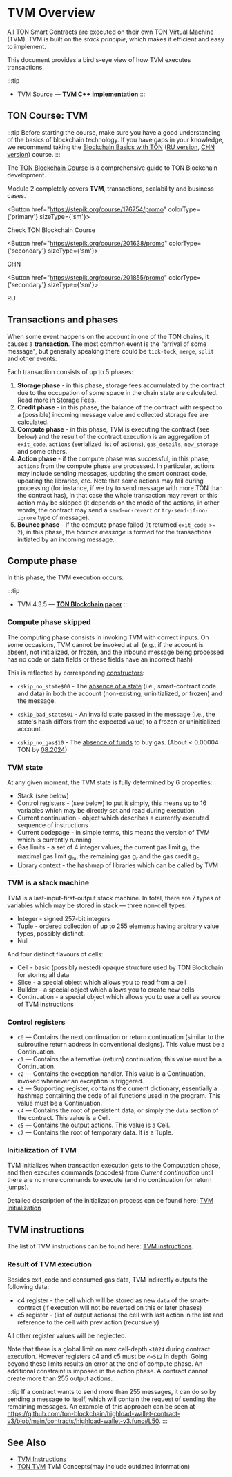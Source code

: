 
# TVM Overview

All TON Smart Contracts are executed on their own TON Virtual Machine (TVM). TVM is built on the _stack principle_, which makes it efficient and easy to implement.

This document provides a bird's-eye view of how TVM executes transactions.

:::tip
* TVM Source — [**TVM C++ implementation**](https://github.com/ton-blockchain/ton/tree/master/crypto/vm)
:::


## TON Course: TVM

:::tip
Before starting the course, make sure you have a good understanding of the basics of blockchain technology. If you have gaps in your knowledge, we recommend taking the [Blockchain Basics with TON](https://stepik.org/course/201294/promo) ([RU version](https://stepik.org/course/202221/), [CHN version](https://stepik.org/course/200976/)) course.
:::

The [TON Blockchain Course](https://stepik.org/course/176754/) is a comprehensive guide to TON Blockchain development.

Module 2 completely covers __TVM__, transactions, scalability and business cases.


<Button href="https://stepik.org/course/176754/promo"
        colorType={'primary'} sizeType={'sm'}>

Check TON Blockchain Course

</Button>


<Button href="https://stepik.org/course/201638/promo"
        colorType={'secondary'} sizeType={'sm'}>

CHN

</Button>


<Button href="https://stepik.org/course/201855/promo"
        colorType={'secondary'} sizeType={'sm'}>

RU

</Button>


## Transactions and phases
When some event happens on the account in one of the TON chains, it causes a **transaction**. The most common event is the "arrival of some message", but generally speaking there could be `tick-tock`, `merge`, `split` and other events.

Each transaction consists of up to 5 phases:
1. **Storage phase** - in this phase, storage fees accumulated by the contract due to the occupation of some space in the chain state are calculated. Read more in [Storage Fees](/v3/documentation/smart-contracts/transaction-fees/fees-low-level#storage-fee).
2. **Credit phase** - in this phase, the balance of the contract with respect to a (possible) incoming message value and collected storage fee are calculated.
3. **Compute phase** - in this phase, TVM is executing the contract (see below) and the result of the contract execution is an aggregation of `exit_code`, `actions` (serialized list of actions), `gas_details`, `new_storage` and some others.
4. **Action phase** - if the compute phase was successful, in this phase, `actions` from the compute phase are processed. In particular, actions may include sending messages, updating the smart contract code, updating the libraries, etc. Note that some actions may fail during processing (for instance, if we try to send message with more TON than the contract has), in that case the whole transaction may revert or this action may be skipped (it depends on the mode of the actions, in other words, the contract may send a `send-or-revert` or  `try-send-if-no-ignore` type of message).
5. **Bounce phase** - if the compute phase failed (it returned `exit_code >= 2`), in this phase, the _bounce message_ is formed for the transactions initiated by an incoming message.

## Compute phase
In this phase, the TVM execution occurs.

:::tip
* TVM 4.3.5 — [**TON Blockchain paper**](https://docs.ton.org/assets/files/tblkch-6aaf006b94ee2843a982ebf21d7c1247.pdf)
:::

### Compute phase skipped

The computing phase consists in invoking TVM with correct inputs. On some occasions, TVM cannot be invoked at all (e.g., if the account is absent, not initialized, or frozen, and the inbound message being processed has no code or data fields or these fields have an incorrect hash)

This is reflected by corresponding [constructors](https://github.com/ton-blockchain/ton/blob/5c392e0f2d946877bb79a09ed35068f7b0bd333a/crypto/block/block.tlb#L314):

- `cskip_no_state$00` - The [absence of a state](https://testnet.tonviewer.com/transaction/7e78394d082882375a5d21affa6397dec60fc5a3ecbea87f401b0e460fb5c80c) (i.e., smart-contract code and data) in both the account (non-existing, uninitialized, or frozen) and the message.

- `cskip_bad_state$01` - An invalid state passed in the message (i.e., the state's hash differs from the expected value) to a frozen or uninitialized account.

- `cskip_no_gas$10` - The [absence of funds](https://testnet.tonviewer.com/transaction/a1612cde7fd66139a7d04b30f38db192bdb743a8b12054feba3c16061a4cb9a6) to buy gas. (About < 0.00004 TON by [08.2024](https://testnet.tonviewer.com/transaction/9789306d7b29318c90477aa3df6599ee4a897031162ad41a24decb87db65402b))

### TVM state
At any given moment, the TVM state is fully determined by 6 properties:
* Stack (see below)
* Control registers - (see below) to put it simply, this means up to 16 variables which may be directly set and read during execution
* Current continuation - object which describes a currently executed sequence of instructions
* Current codepage - in simple terms, this means the version of TVM which is currently running
* Gas limits - a set of 4 integer values; the current gas limit g<sub>l</sub>, the maximal gas limit g<sub>m</sub>, the remaining gas g<sub>r</sub> and the gas credit g<sub>c</sub>
* Library context - the hashmap of libraries which can be called by TVM

### TVM is a stack machine
TVM is a last-input-first-output stack machine. In total, there are 7 types of variables which may be stored in stack — three non-cell types:
* Integer - signed 257-bit integers
* Tuple - ordered collection of up to 255 elements having arbitrary value types, possibly distinct.
* Null

And four distinct flavours of cells:
* Cell - basic (possibly nested) opaque structure used by TON Blockchain for storing all data
* Slice - a special object which allows you to read from a cell
* Builder - a special object which allows you to create new cells
* Continuation - a special object which allows you to use a cell as source of TVM instructions

### Control registers
* `c0` — Contains the next continuation or return continuation (similar to the subroutine return address in conventional designs). This value must be a Continuation.
* `c1` — Contains the alternative (return) continuation; this value must be a Continuation.
* `c2` — Contains the exception handler. This value is a Continuation, invoked whenever an exception is triggered.
* `c3` — Supporting register, contains the current dictionary, essentially a hashmap containing the code of all functions used in the program. This value must be a Continuation.
* `c4` — Contains the root of persistent data, or simply the `data` section of the contract. This value is a Cell.
* `c5` — Contains the output actions. This value is a Cell.
* `c7` — Contains the root of temporary data. It is a Tuple.

### Initialization of TVM

TVM initializes when transaction execution gets to the Computation phase, and then executes commands (opcodes) from _Current continuation_ until there are no more commands to execute (and no continuation for return jumps).

Detailed description of the initialization process can be found here: [TVM Initialization](/v3/documentation/tvm/tvm-initialization)

## TVM instructions

The list of TVM instructions can be found here: [TVM instructions](/v3/documentation/tvm/instructions).

### Result of TVM execution
Besides exit_code and consumed gas data, TVM indirectly outputs the following data:
* c4 register - the cell which will be stored as new `data` of the smart-contract (if execution will not be reverted on this or later phases)
* c5 register - (list of output actions) the cell with last action in the list and reference to the cell with prev action (recursively)

All other register values will be neglected.

Note that there is a global limit on max cell-depth `<1024` during contract execution. However registers c4 and c5 must be `<=512` in depth. Going beyond these limits results an error at the end of compute phase.
An additional constraint is imposed in the action phase. A contract cannot create more than 255 output actions.

:::tip
If a contract wants to send more than 255 messages, it can do so by sending a message to itself, which will contain the request of sending the remaining messages. An example of this approach can be seen at https://github.com/ton-blockchain/highload-wallet-contract-v3/blob/main/contracts/highload-wallet-v3.func#L50.
:::


## See Also

- [TVM Instructions](/v3/documentation/tvm/instructions)
- [TON TVM](https://ton.org/tvm.pdf) TVM Concepts(may include outdated information)

